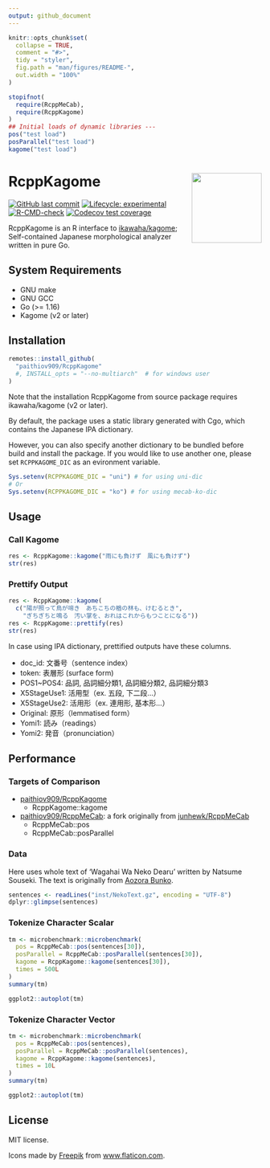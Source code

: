 ```yaml
---
output: github_document
---
```


<!-- README.md is generated from README.Rmd. Please edit that file -->

```r
knitr::opts_chunk$set(
  collapse = TRUE,
  comment = "#>",
  tidy = "styler",
  fig.path = "man/figures/README-",
  out.width = "100%"
)

stopifnot(
  require(RcppMeCab),
  require(RcppKagome)
)
## Initial loads of dynamic libraries ---
pos("test load")
posParallel("test load")
kagome("test load")
```

# RcppKagome <a href='https://paithiov909.github.io/RcppKagome'><img src='https://raw.githack.com/paithiov909/RcppKagome/main/man/figures/logo.png' align="right" height="139" /></a>

<!-- badges: start -->
[![GitHub last commit](https://img.shields.io/github/last-commit/paithiov909/RcppKagome)](#)
[![Lifecycle: experimental](https://img.shields.io/badge/lifecycle-experimental-orange.svg)](https://www.tidyverse.org/lifecycle/#experimental)
[![R-CMD-check](https://github.com/paithiov909/RcppKagome/workflows/R-CMD-check/badge.svg)](https://github.com/paithiov909/RcppKagome/actions)
[![Codecov test coverage](https://codecov.io/gh/paithiov909/RcppKagome/branch/main/graph/badge.svg)](https://codecov.io/gh/paithiov909/RcppKagome?branch=main)
<!-- badges: end -->

RcppKagome is an R interface to [ikawaha/kagome](https://github.com/ikawaha/kagome); Self-contained Japanese morphological analyzer written in pure Go.

## System Requirements

- GNU make
- GNU GCC
- Go (>= 1.16)
- Kagome (v2 or later)

## Installation

```r
remotes::install_github(
  "paithiov909/RcppKagome"
  #, INSTALL_opts = "--no-multiarch"  # for windows user
)
```

Note that the installation RcppKagome from source package requires ikawaha/kagome (v2 or later).

By default, the package uses a static library generated with Cgo, which contains the Japanese IPA dictionary.

However, you can also specify another dictionary to be bundled before build and install the package. If you would like to use another one, please set `RCPPKAGOME_DIC` as an evironment variable.

``` r
Sys.setenv(RCPPKAGOME_DIC = "uni") # for using uni-dic
# Or
Sys.setenv(RCPPKAGOME_DIC = "ko") # for using mecab-ko-dic
```

## Usage

### Call Kagome

```r
res <- RcppKagome::kagome("雨にも負けず　風にも負けず")
str(res)
```

### Prettify Output

```r
res <- RcppKagome::kagome(
  c("陽が照って鳥が啼き　あちこちの楢の林も、けむるとき",
    "ぎちぎちと鳴る　汚い掌を、おれはこれからもつことになる"))
res <- RcppKagome::prettify(res)
str(res)
```

In case using IPA dictionary, prettified outputs have these columns.

- doc_id: 文番号（sentence index）
- token: 表層形 (surface form)
- POS1~POS4: 品詞, 品詞細分類1, 品詞細分類2, 品詞細分類3
- X5StageUse1: 活用型（ex. 五段, 下二段…）
- X5StageUse2: 活用形（ex. 連用形, 基本形…）
- Original: 原形（lemmatised form）
- Yomi1: 読み（readings）
- Yomi2: 発音（pronunciation）

## Performance

### Targets of Comparison

- [paithiov909/RcppKagome](https://github.com/paithiov909/RcppKagome)
  - RcppKagome::kagome
- [paithiov909/RcppMeCab](https://github.com/paithiov909/RcppMeCab): a fork originally from [junhewk/RcppMeCab](https://github.com/junhewk/RcppMeCab)
  - RcppMeCab::pos
  - RcppMeCab::posParallel

### Data

Here uses whole text of 'Wagahai Wa Neko Dearu' written by Natsume Souseki. The text is originally from [Aozora Bunko](https://www.aozora.gr.jp/cards/000148/files/789_ruby_5639.zip).

```r
sentences <- readLines("inst/NekoText.gz", encoding = "UTF-8")
dplyr::glimpse(sentences)
```

### Tokenize Character Scalar

```r
tm <- microbenchmark::microbenchmark(
  pos = RcppMeCab::pos(sentences[30]),
  posParallel = RcppMeCab::posParallel(sentences[30]),
  kagome = RcppKagome::kagome(sentences[30]),
  times = 500L
)
summary(tm)
```

```r
ggplot2::autoplot(tm)
```

### Tokenize Character Vector

```r
tm <- microbenchmark::microbenchmark(
  pos = RcppMeCab::pos(sentences),
  posParallel = RcppMeCab::posParallel(sentences),
  kagome = RcppKagome::kagome(sentences),
  times = 10L
)
summary(tm)
```

```r
ggplot2::autoplot(tm)
```

## License

MIT license.

Icons made by [Freepik](http://www.freepik.com/) from [www.flaticon.com](https://www.flaticon.com/).

